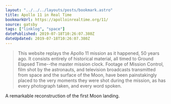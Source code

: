 ```yaml
---
layout: "../../../layouts/posts/bookmark.astro"
title: Apollo 11 in Real Time
bookmarkUrl: https://apolloinrealtime.org/11/
source: gatsby
tags: ["linklog", "space"]
datePublished: 2019-07-18T10:26:07.380Z
dateUpdated: 2019-07-18T10:26:07.380Z
---
```


> This website replays the Apollo 11 mission as it happened, 50 years ago. It consists entirely of historical material, all timed to Ground Elapsed Time--the master mission clock. Footage of Mission Control, film shot by the astronauts, and television broadcasts transmitted from space and the surface of the Moon, have been painstakingly placed to the very moments they were shot during the mission, as has every photograph taken, and every word spoken.

A remarkable reconstruction of the first Moon landing.
